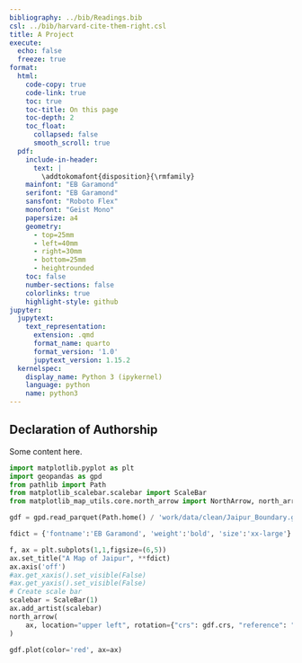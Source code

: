 ```yaml
---
bibliography: ../bib/Readings.bib
csl: ../bib/harvard-cite-them-right.csl
title: A Project
execute:
  echo: false
  freeze: true
format:
  html:
    code-copy: true
    code-link: true
    toc: true
    toc-title: On this page
    toc-depth: 2
    toc_float:
      collapsed: false
      smooth_scroll: true
  pdf:
    include-in-header:
      text: |
        \addtokomafont{disposition}{\rmfamily}
    mainfont: "EB Garamond"
    serifont: "EB Garamond"
    sansfont: "Roboto Flex"
    monofont: "Geist Mono"
    papersize: a4
    geometry:
      - top=25mm
      - left=40mm
      - right=30mm
      - bottom=25mm
      - heightrounded
    toc: false
    number-sections: false
    colorlinks: true
    highlight-style: github
jupyter:
  jupytext:
    text_representation:
      extension: .qmd
      format_name: quarto
      format_version: '1.0'
      jupytext_version: 1.15.2
  kernelspec:
    display_name: Python 3 (ipykernel)
    language: python
    name: python3
---
```


## Declaration of Authorship {.unnumbered .unlisted}

Some content here.

```python
import matplotlib.pyplot as plt
import geopandas as gpd
from pathlib import Path
from matplotlib_scalebar.scalebar import ScaleBar
from matplotlib_map_utils.core.north_arrow import NorthArrow, north_arrow

gdf = gpd.read_parquet(Path.home() / 'work/data/clean/Jaipur_Boundary.geoparquet')

fdict = {'fontname':'EB Garamond', 'weight':'bold', 'size':'xx-large'}

f, ax = plt.subplots(1,1,figsize=(6,5))
ax.set_title("A Map of Jaipur", **fdict)
ax.axis('off')
#ax.get_xaxis().set_visible(False)
#ax.get_yaxis().set_visible(False)
# Create scale bar
scalebar = ScaleBar(1)
ax.add_artist(scalebar)
north_arrow(
    ax, location="upper left", rotation={"crs": gdf.crs, "reference": "center"}
)

gdf.plot(color='red', ax=ax)
```
